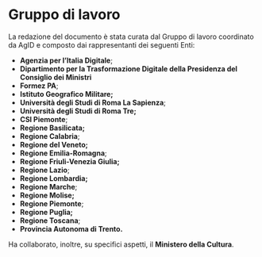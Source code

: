# Gruppo di lavoro {.unnumbered}

La redazione del documento è stata curata dal Gruppo di lavoro coordinato da AgID e composto dai rappresentanti dei seguenti Enti:

- **Agenzia per l’Italia Digitale**;
- **Dipartimento per la Trasformazione Digitale della Presidenza del Consiglio dei Ministri**
- **Formez PA**;
- **Istituto Geografico Militare;**
- **Università degli Studi di Roma La Sapienza**;
- **Università degli Studi di Roma Tre;**
- **CSI Piemonte**;
- **Regione Basilicata;**
- **Regione Calabria**;
- **Regione del Veneto;**
- **Regione Emilia-Romagna**;
- **Regione Friuli-Venezia Giulia;**
- **Regione Lazio**;
- **Regione Lombardia;**
- **Regione Marche**;
- **Regione Molise;**
- **Regione Piemonte**;
- **Regione Puglia;**
- **Regione Toscana**;
- **Provincia Autonoma di Trento.**

Ha collaborato, inoltre, su specifici aspetti, il **Ministero della Cultura**.
